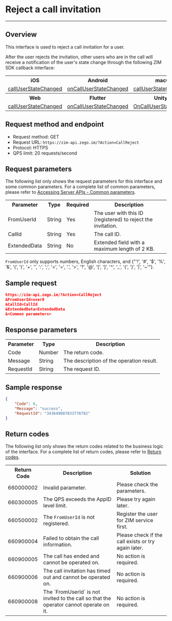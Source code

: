 # Reject a call invitation

- - -

## Overview

This interface is used to reject a call invitation for a user.

After the user rejects the invitation, other users who are in the call will receive a notification of the user's state change through the following ZIM SDK callback interface:

<table>
<tbody><tr>
<th>iOS</th>
<th>Android</th>
<th>macOS</th>
<th>Windows</th>
</tr>
<tr>
<td><a href="/article/api?doc=zim_API~objective-c_ios~protocol~ZIMEventHandler#zim-call-user-state-changed-call-id" rel="noreferrer noopenner">callUserStateChanged</a></td>
<td><a href="/article/api?doc=zim_API~java_android~class~ZIMEventHandler#on-call-user-state-changed" rel="noreferrer noopenner">onCallUserStateChanged</a></td>
<td><a href="/article/api?doc=zim_API~objective-c_macos~protocol~ZIMEventHandler#zim-call-user-state-changed-call-id" rel="noreferrer noopenner">callUserStateChanged</a></td>
<td><a href="/article/api?doc=zim_API~cpp_windows~class~ZIMEventHandler#on-call-user-state-changed" rel="noreferrer noopenner">onCallUserStateChanged</a></td>
</tr>
<tr>
<th>Web</th>
<th>Flutter</th>
<th>Unity3D</th>
<th>React Native</th>
</tr>
<tr>
<td><a href="/article/api?doc=zim_API~javascript_web~interface~ZIMEventHandler#call-user-state-changed" rel="noreferrer noopenner">callUserStateChanged</a></td>
<td><a href="https://pub.dev/documentation/zego_zim/latest/zego_zim/ZIMEventHandler/onCallUserStateChanged.html" rel="noreferrer noopenner">onCallUserStateChanged</a></td>
<td><a href="/article/api?doc=zim_API~cs_unity3d~class~ZIMEventHandler#on-call-user-state-changed" rel="noreferrer noopenner">OnCallUserStateChanged</a></td>
<td><a href="/article/api?doc=zim_API~javascript_react-native~interface~ZIMEventHandler#call-user-state-changed" rel="noreferrer noopenner">callUserStateChanged</a></td>
</tr>
</tbody></table>


## Request method and endpoint

- Request method: GET
- Request URL: `https://zim-api.zego.im/?Action=CallReject`
- Protocol: HTTPS
- QPS limit: 20 requests/second

## Request parameters

The following list only shows the request parameters for this interface and some common parameters. For a complete list of common parameters, please refer to [Accessing Server APIs - Common parameters](../Accessing%20Server%20APIs.mdx#common-parameters).

<table>
<tbody><tr data-row-level="1">
<th>Parameter</th>
<th>Type</th>
<th>Required</th>
<th>Description</th>
</tr>
<tr data-row-level="2">
<td>FromUserId</td>
<td>String</td>
<td>Yes</td>
<td>The user with this ID (registered) to reject the invitation.</td>
</tr>
<tr data-row-level="3">
<td>CallId</td>
<td>String</td>
<td>Yes</td>
<td>The call ID.</td>
</tr>
<tr data-row-level="5">
<td>ExtendedData</td>
<td>String</td>
<td>No</td>
<td>Extended field with a maximum length of 2 KB.</td>
</tr>
</tbody></table>

<Note title="Note">

`FromUserId` only supports numbers, English characters, and {"'!', '#', '$', '%', '&', '(', ')', '+', '', ':', ';', '<', '=', '.', '>', '?', '@', '[', ']', '^', '_', '{', '}', '|', '~'"}.
</Note>


## Sample request

```json
https://zim-api.zego.im/?Action=CallReject
&FromUserId=user0
&CallId=CallId
&ExtendedData=ExtendedData
&<Common parameters>
```

## Response parameters

<table>
<tbody><tr data-row-level="1">
<th>Parameter</th>
<th>Type</th>
<th>Description</th>
</tr>
<tr data-row-level="2">
<td>Code</td>
<td>Number</td>
<td>The return code.</td>
</tr>
<tr data-row-level="3">
<td>Message</td>
<td>String</td>
<td>The description of the operation result.</td>
</tr>
<tr data-row-level="4">
<td>RequestId</td>
<td>String</td>
<td>The request ID.</td>
</tr>
</tbody></table>


## Sample response

```json
{
    "Code": 0,
    "Message": "success",
    "RequestId": "343649807833778782"
}
```

## Return codes

The following list only shows the return codes related to the business logic of the interface. For a complete list of return codes, please refer to [Return codes](../Return%20codes.mdx).

<table>
<tbody><tr>
<th>Return Code</th>
<th>Description</th>
<th>Solution</th>
</tr>
<tr>
<td>660000002</td>
<td>Invalid parameter.</td>
<td>Please check the parameters.</td>
</tr>
<tr>
<td>660300005</td>
<td>The QPS exceeds the AppID level limit.</td>
<td>Please try again later.</td>
</tr>
<tr>
<td>660500002</td>
<td>The <code>FromUserId</code> is not registered.</td>
<td>Register the user for ZIM service first.</td>
</tr>
<tr>
<td>660900004</td>
<td>Failed to obtain the call information.</td>
<td>Please check if the call exists or try again later.</td>
</tr>
<tr>
<td>660900005</td>
<td>The call has ended and cannot be operated on.</td>
<td>No action is required.</td>
</tr>
<tr>
<td>660900006</td>
<td>The call invitation has timed out and cannot be operated on.</td>
<td>No action is required.</td>
</tr>
<tr>
<td>660900008</td>
<td>The `FromUserId` is not invited to the call so that the operator cannot operate on it.</td>
<td>No action is required.</td>
</tr>
</tbody></table>
